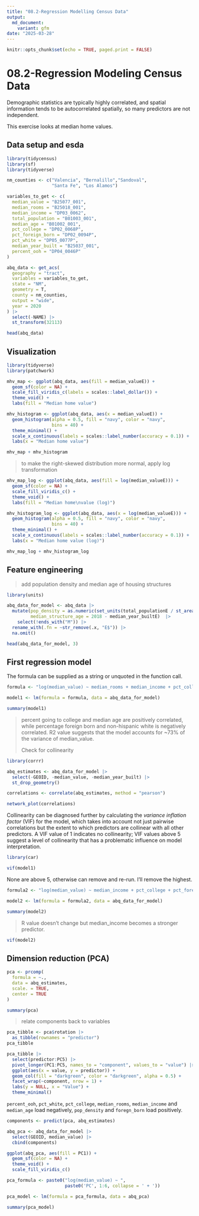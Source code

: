 ```yaml
---
title: "08.2-Regression Modelling Census Data"
output: 
  md_document:
    variant: gfm
date: "2025-03-28"
---
```


```r
knitr::opts_chunk$set(echo = TRUE, paged.print = FALSE)
```

# 08.2-Regression Modeling Census Data

Demographic statistics are typically highly correlated, and spatial
information tends to be autocorrelated spatially, so many predictors are not
independent.

This exercise looks at median home values.

## Data setup and esda

```r
library(tidycensus)
library(sf)
library(tidyverse)

nm_counties <- c("Valencia", "Bernalillo","Sandoval", 
                 "Santa Fe", "Los Alamos")

variables_to_get <- c(
  median_value = "B25077_001",
  median_rooms = "B25018_001",
  median_income = "DP03_0062",
  total_population = "B01003_001",
  median_age = "B01002_001",
  pct_college = "DP02_0068P",
  pct_foreign_born = "DP02_0094P",
  pct_white = "DP05_0077P",
  median_year_built = "B25037_001",
  percent_ooh = "DP04_0046P"
)

abq_data <- get_acs(
  geography = "tract", 
  variables = variables_to_get,
  state = "NM",
  geometry = T,
  county = nm_counties,
  output = "wide",
  year = 2020
) |> 
  select(-NAME) |> 
  st_transform(32113)

head(abq_data)
```

## Visualization

```r
library(tidyverse)
library(patchwork)

mhv_map <- ggplot(abq_data, aes(fill = median_valueE)) +
  geom_sf(color = NA) +
  scale_fill_viridis_c(labels = scales::label_dollar()) +
  theme_void() +
  labs(fill = "Median home value")

mhv_histogram <- ggplot(abq_data, aes(x = median_valueE)) +
  geom_histogram(alpha = 0.5, fill = "navy", color = "navy",
                 bins = 40) +
  theme_minimal() +
  scale_x_continuous(labels = scales::label_number(accuracy = 0.1)) +
  labs(x = "Median home value")

mhv_map + mhv_histogram
```

> to make the right-skewed distribution more normal, apply log
> transformation

```r
mhv_map_log <- ggplot(abq_data, aes(fill = log(median_valueE))) +
  geom_sf(color = NA) +
  scale_fill_viridis_c() +
  theme_void() +
  labs(fill = "Median home\nvalue (log)")

mhv_histogram_log <- ggplot(abq_data, aes(x = log(median_valueE))) +
  geom_histogram(alpha = 0.5, fill = "navy", color = "navy",
                 bins = 40) +
  theme_minimal() +
  scale_x_continuous(labels = scales::label_number(accuracy = 0.1)) +
  labs(x = "Median home value (log)")

mhv_map_log + mhv_histogram_log
```

## Feature engineering

> add population density and median age of housing structures

```r
library(units)

abq_data_for_model <- abq_data |> 
  mutate(pop_density = as.numeric(set_units(total_populationE / st_area(geometry), "1/km2")),
         median_structure_age = 2018 - median_year_builtE)  |> 
    select(!ends_with("M")) |> 
  rename_with(.fn = ~str_remove(.x, "E$")) |> 
  na.omit()
```

```r
head(abq_data_for_model, 3)
```

## First regression model

The formula can be supplied as a string or unquoted in the function call.

```r
formula <- "log(median_value) ~ median_rooms + median_income + pct_college + pct_foreign_born + pct_white + median_age + median_structure_age + percent_ooh + pop_density + total_population"

model1 <- lm(formula = formula, data = abq_data_for_model)

summary(model1)
```

> percent going to college and median age are positively correlated, while
> percentage foreign born and non-hispanic white is negatively correlated.
> R2 value suggests that the model accounts for \~73% of the variance of
> median_value.
>
> Check for collinearity

```r
library(corrr)

abq_estimates <- abq_data_for_model |> 
  select(-GEOID, -median_value, -median_year_built) |> 
  st_drop_geometry()

correlations <- correlate(abq_estimates, method = "pearson")
```

```r
network_plot(correlations)
```

Collinearity can be diagnosed further by calculating the *variance inflation
factor*
(VIF) for the model, which takes into account not just pairwise
correlations but the extent to which predictors are collinear with all
other predictors. A VIF value of 1 indicates no collinearity; VIF values
above 5 suggest a level of collinearity that has a problematic
influence on model interpretation.

```r
library(car)

vif(model1)
```

None are above 5, otherwise can remove and re-run. I'll remove the highest.

```r
formula2 <- "log(median_value) ~ median_income + pct_college + pct_foreign_born + pct_white + median_age + median_structure_age + percent_ooh + pop_density + total_population"

model2 <- lm(formula = formula2, data = abq_data_for_model)

summary(model2)
```

> R value doesn't change but median_income becomes a stronger predictor.

```r
vif(model2)
```

## Dimension reduction (PCA)

```r
pca <- prcomp(
  formula = ~.,
  data = abq_estimates,
  scale. = TRUE,
  center = TRUE
)

summary(pca)
```

> relate components back to variables

```r
pca_tibble <- pca$rotation |> 
  as_tibble(rownames = "predictor")
pca_tibble
```

```r
pca_tibble |> 
  select(predictor:PC5) |> 
  pivot_longer(PC1:PC5, names_to = "component", values_to = "value") |> 
  ggplot(aes(x = value, y = predictor)) +
  geom_col(fill = "darkgreen", color = "darkgreen", alpha = 0.5) +
  facet_wrap(~component, nrow = 1) +
  labs(y = NULL, x = "Value") +
  theme_minimal()
```

`percent_ooh`, `pct_white`, `pct_college`, `median_rooms`, `median_income`
and `median_age` load negatively, `pop_density` and `foregn_born` load
positively.

```r
components <- predict(pca, abq_estimates)

abq_pca <- abq_data_for_model |> 
  select(GEOID, median_value) |> 
  cbind(components)

ggplot(abq_pca, aes(fill = PC1)) +
  geom_sf(color = NA) +
  theme_void() +
  scale_fill_viridis_c()
```

```r
pca_formula <- paste0("log(median_value) ~ ",
                      paste0('PC', 1:6, collapse = ' + '))

pca_model <- lm(formula = pca_formula, data = abq_pca)

summary(pca_model)
```
